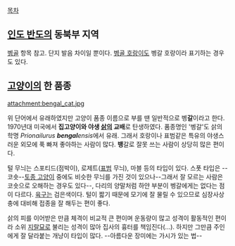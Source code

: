 [[목차]]
== [[인도 반도]]의 동북부 지역 ==
[[벵골]] 항목 참고. 단지 발음 차이일 뿐이다. [[벵골 호랑이]]도 벵갈 호랑이라 표기하는 경우도 있다.

== [[고양이]]의 한 품종 ==
attachment:bengal_cat.jpg

위 단어에서 유래하였지만 고양이 품종 이름으로 부를 땐 일반적으로 벵'''갈'''이라고 한다. 1970년대 미국에서 '''집고양이와 야생 [[삵]]의 교배'''로 탄생하였다. 품종명인 '벵갈'도 삵의 학명 ''Prionailurus '''bengal'''ensis''에서 유래. 그래서 호랑이나 표범같은 특유의 야생스러운 외모에 푹 빠져 좋아하는 사람이 많다. '''뱅'''갈로 잘못 쓰는 사람이 상당히 많은 편이다.

털 무늬는 스포티드(점박이), 로제트([[표범]] 무늬), 마블 등의 타입이 있다. 스폿 타입은 --코숏--[[토종 고양이]] 중에도 비슷한 무늬를 가진 것이 있으나--그래서 잘 모르는 사람은 코숏으로 오해하는 경우도 있다--, 다리의 양말처럼 하얀 부분이 벵갈에게는 없다는 점이 다르다. [[육구]]는 검은색이다. 털이 짧기 때문에 모기에 잘 물릴 수 있으므로 심장사상충에 대비해 접종을 잘 해두는 편이 좋다.

삵의 피를 이어받은 만큼 체격이 비교적 큰 편이며 운동량이 많고 성격이 활동적인 편이라 소위 [[지랄묘]]로 불리는 성격이 많아 집사의 흉터를 책임진다(...). 하지만 그만큼 주인에게 잘 달라붙는 개냥이 타입이 많다. --아름다운 장미에는 가시가 있는 법--
